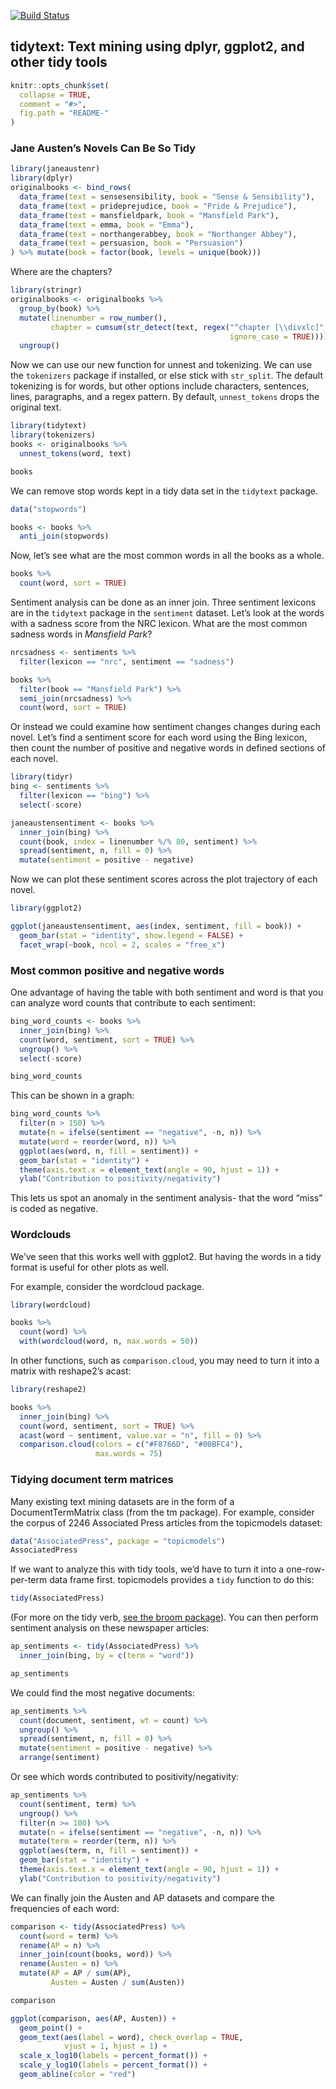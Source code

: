 <!-- README.md is generated from README.Rmd. Please edit that file -->
[![Build Status](https://travis-ci.org/juliasilge/tidytext.svg?branch=master)](https://travis-ci.org/juliasilge/tidytext)

tidytext: Text mining using dplyr, ggplot2, and other tidy tools
---------------

```r
knitr::opts_chunk$set(
  collapse = TRUE,
  comment = "#>",
  fig.path = "README-"
)
```

### Jane Austen's Novels Can Be So Tidy

```r
library(janeaustenr)
library(dplyr)
originalbooks <- bind_rows(
  data_frame(text = sensesensibility, book = "Sense & Sensibility"),
  data_frame(text = prideprejudice, book = "Pride & Prejudice"),
  data_frame(text = mansfieldpark, book = "Mansfield Park"),
  data_frame(text = emma, book = "Emma"),
  data_frame(text = northangerabbey, book = "Northanger Abbey"),
  data_frame(text = persuasion, book = "Persuasion")
) %>% mutate(book = factor(book, levels = unique(book)))
```

Where are the chapters?

```r
library(stringr)
originalbooks <- originalbooks %>%
  group_by(book) %>%
  mutate(linenumber = row_number(),
         chapter = cumsum(str_detect(text, regex("^chapter [\\divxlc]", 
                                                 ignore_case = TRUE)))) %>%
  ungroup()
```

Now we can use our new function for unnest and tokenizing. We can use the `tokenizers` package if installed, or else stick with `str_split`. The default tokenizing is for words, but other options include characters, sentences, lines, paragraphs, and a regex pattern. By default, `unnest_tokens` drops the original text.

```r
library(tidytext)
library(tokenizers)
books <- originalbooks %>%
  unnest_tokens(word, text)

books
```

We can remove stop words kept in a tidy data set in the `tidytext` package.

```r
data("stopwords")

books <- books %>%
  anti_join(stopwords)
```

Now, let's see what are the most common words in all the books as a whole.

```r
books %>%
  count(word, sort = TRUE) 
```

Sentiment analysis can be done as an inner join. Three sentiment lexicons are in the `tidytext` package in the `sentiment` dataset. Let's look at the words with a sadness score from the NRC lexicon. What are the most common sadness words in *Mansfield Park*?

```r
nrcsadness <- sentiments %>%
  filter(lexicon == "nrc", sentiment == "sadness")

books %>%
  filter(book == "Mansfield Park") %>% 
  semi_join(nrcsadness) %>%
  count(word, sort = TRUE)
```

Or instead we could examine how sentiment changes changes during each novel. Let's find a sentiment score for each word using the Bing lexicon, then count the number of positive and negative words in defined sections of each novel.

```r
library(tidyr)
bing <- sentiments %>%
  filter(lexicon == "bing") %>%
  select(-score)

janeaustensentiment <- books %>%
  inner_join(bing) %>% 
  count(book, index = linenumber %/% 80, sentiment) %>% 
  spread(sentiment, n, fill = 0) %>% 
  mutate(sentiment = positive - negative)
```

Now we can plot these sentiment scores across the plot trajectory of each novel.

```r
library(ggplot2)

ggplot(janeaustensentiment, aes(index, sentiment, fill = book)) +
  geom_bar(stat = "identity", show.legend = FALSE) +
  facet_wrap(~book, ncol = 2, scales = "free_x")
```

### Most common positive and negative words

One advantage of having the table with both sentiment and word is that you can analyze word counts that contribute to each sentiment:

```r
bing_word_counts <- books %>%
  inner_join(bing) %>%
  count(word, sentiment, sort = TRUE) %>%
  ungroup() %>%
  select(-score)

bing_word_counts
```

This can be shown in a graph:

```r
bing_word_counts %>%
  filter(n > 150) %>%
  mutate(n = ifelse(sentiment == "negative", -n, n)) %>%
  mutate(word = reorder(word, n)) %>%
  ggplot(aes(word, n, fill = sentiment)) +
  geom_bar(stat = "identity") +
  theme(axis.text.x = element_text(angle = 90, hjust = 1)) +
  ylab("Contribution to positivity/negativity")
```

This lets us spot an anomaly in the sentiment analysis- that the word "miss" is coded as negative.

### Wordclouds

We've seen that this works well with ggplot2. But having the words in a tidy format is useful for other plots as well.

For example, consider the wordcloud package.

```r
library(wordcloud)

books %>%
  count(word) %>%
  with(wordcloud(word, n, max.words = 50))
```

In other functions, such as `comparison.cloud`, you may need to turn it into a matrix with reshape2's acast:

```r
library(reshape2)

books %>%
  inner_join(bing) %>%
  count(word, sentiment, sort = TRUE) %>%
  acast(word ~ sentiment, value.var = "n", fill = 0) %>% 
  comparison.cloud(colors = c("#F8766D", "#00BFC4"),
                   max.words = 75)
```

### Tidying document term matrices

Many existing text mining datasets are in the form of a DocumentTermMatrix class (from the tm package). For example, consider the corpus of 2246 Associated Press articles from the topicmodels dataset:

```r
data("AssociatedPress", package = "topicmodels")
AssociatedPress
```

If we want to analyze this with tidy tools, we'd have to turn it into a one-row-per-term data frame first. topicmodels provides a `tidy` function to do this:

```r
tidy(AssociatedPress)
```

(For more on the tidy verb, [see the broom package](https://github.com/dgrtwo/broom)). You can then perform sentiment analysis on these newspaper articles:

```r
ap_sentiments <- tidy(AssociatedPress) %>%
  inner_join(bing, by = c(term = "word"))

ap_sentiments
```

We could find the most negative documents:

```r
ap_sentiments %>%
  count(document, sentiment, wt = count) %>%
  ungroup() %>%
  spread(sentiment, n, fill = 0) %>%
  mutate(sentiment = positive - negative) %>%
  arrange(sentiment)
```

Or see which words contributed to positivity/negativity:

```r
ap_sentiments %>%
  count(sentiment, term) %>%
  ungroup() %>%
  filter(n >= 100) %>%
  mutate(n = ifelse(sentiment == "negative", -n, n)) %>%
  mutate(term = reorder(term, n)) %>%
  ggplot(aes(term, n, fill = sentiment)) +
  geom_bar(stat = "identity") +
  theme(axis.text.x = element_text(angle = 90, hjust = 1)) +
  ylab("Contribution to positivity/negativity")
```

We can finally join the Austen and AP datasets and compare the frequencies of each word:

```r
comparison <- tidy(AssociatedPress) %>%
  count(word = term) %>%
  rename(AP = n) %>%
  inner_join(count(books, word)) %>%
  rename(Austen = n) %>%
  mutate(AP = AP / sum(AP),
         Austen = Austen / sum(Austen))

comparison

ggplot(comparison, aes(AP, Austen)) +
  geom_point() +
  geom_text(aes(label = word), check_overlap = TRUE,
            vjust = 1, hjust = 1) +
  scale_x_log10(labels = percent_format()) +
  scale_y_log10(labels = percent_format()) +
  geom_abline(color = "red")
```
